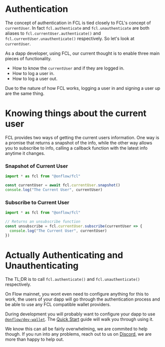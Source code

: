 
# Authentication

The concept of authentication in FCL is tied closely to FCL's concept of `currentUser`. In fact `fcl.authenticate` and `fcl.unauthenticate` are both aliases to `fcl.currentUser.authenticate()` and `fcl.currentUser.unauthenticate()` respectively. So let's look at `currentUser`.

As a dapp developer, using FCL, our current thought is to enable three main pieces of functionality.

- How to know the `currentUser` and if they are logged in.
- How to log a user in.
- How to log a user out.

Due to the nature of how FCL works, logging a user in and signing a user up are the same thing.

# Knowing things about the current user

FCL provides two ways of getting the current users information. One way is a promise that returns a snapshot of the info, while the other way allows you to subscribe to info, calling a callback function with the latest info anytime it changes.

### Snapshot of Current User

```javascript
import * as fcl from "@onflow/fcl"

const currentUser = await fcl.currentUser.snapshot()
console.log("The Current User", currentUser)
```

### Subscribe to Current User

```javascript
import * as fcl from "@onflow/fcl"

// Returns an unsubscribe function
const unsubscribe = fcl.currentUser.subscribe(currentUser => {
  console.log("The Current User", currentUser)
})
```

# Actually Authenticating and Unauthenticating

The TL;DR is to call `fcl.authenticate()` and `fcl.unauthenticate()` respectively.

On Flow mainnet, you wont even need to configure anything for this to work, the users of your dapp will go through the authentication process and be able to use any FCL compatible wallet providers.

During development you will probably want to configure your dapp to use [`@onflow/dev-wallet`](https://github.com/onflow/fcl-dev-wallet).
The [Quick Start](../tutorials/flow-app-quickstart) guide will walk you through using it.

We know this can all be fairly overwhelming, we are commited to help though. If you run into any problems, reach out to us on [Discord](https://discord.gg/k6cZ7QC), we are more than happy to help out.
